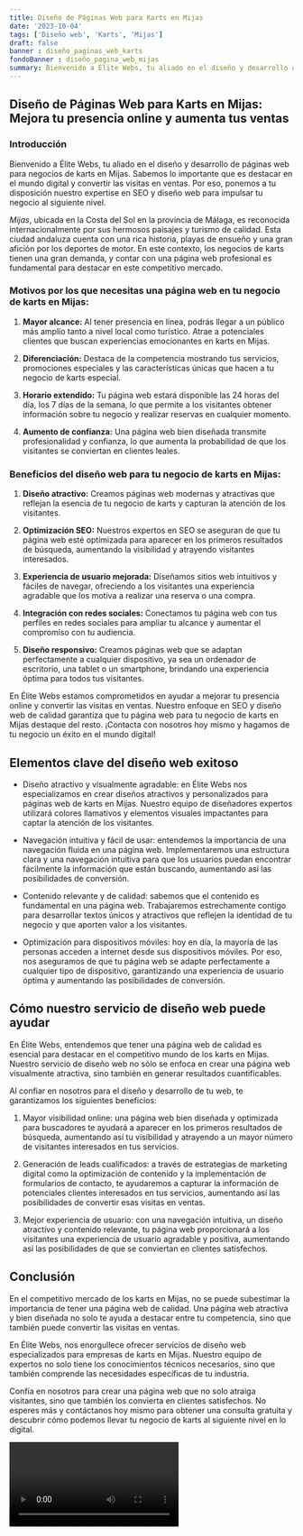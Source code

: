 ```yaml
---
title: Diseño de Páginas Web para Karts en Mijas
date: '2023-10-04'
tags: ['Diseño web', 'Karts', 'Mijas']
draft: false
banner : diseño_paginas_web_karts
fondoBanner : diseño_pagina_web_mijas
summary: Bienvenido a Élite Webs, tu aliado en el diseño y desarrollo de páginas web para negocios de karts en Mijas. Sabemos lo importante que es destacar en el mundo digital y convertir las visitas en ventas. Por eso, ponemos a tu disposición nuestro expertise en SEO y diseño web para impulsar tu negocio al siguiente nivel.
---
```


## Diseño de Páginas Web para Karts en Mijas: Mejora tu presencia online y aumenta tus ventas

### Introducción

Bienvenido a Élite Webs, tu aliado en el diseño y desarrollo de páginas web para negocios de karts en Mijas. Sabemos lo importante que es destacar en el mundo digital y convertir las visitas en ventas. Por eso, ponemos a tu disposición nuestro expertise en SEO y diseño web para impulsar tu negocio al siguiente nivel.

*Mijas*, ubicada en la Costa del Sol en la provincia de Málaga, es reconocida internacionalmente por sus hermosos paisajes y turismo de calidad. Esta ciudad andaluza cuenta con una rica historia, playas de ensueño y una gran afición por los deportes de motor. En este contexto, los negocios de karts tienen una gran demanda, y contar con una página web profesional es fundamental para destacar en este competitivo mercado.

### Motivos por los que necesitas una página web en tu negocio de karts en Mijas:

1. **Mayor alcance:** Al tener presencia en línea, podrás llegar a un público más amplio tanto a nivel local como turístico. Atrae a potenciales clientes que buscan experiencias emocionantes en karts en Mijas.

2. **Diferenciación:** Destaca de la competencia mostrando tus servicios, promociones especiales y las características únicas que hacen a tu negocio de karts especial.

3. **Horario extendido:** Tu página web estará disponible las 24 horas del día, los 7 días de la semana, lo que permite a los visitantes obtener información sobre tu negocio y realizar reservas en cualquier momento.

4. **Aumento de confianza:** Una página web bien diseñada transmite profesionalidad y confianza, lo que aumenta la probabilidad de que los visitantes se conviertan en clientes leales.

### Beneficios del diseño web para tu negocio de karts en Mijas:

1. **Diseño atractivo:** Creamos páginas web modernas y atractivas que reflejan la esencia de tu negocio de karts y capturan la atención de los visitantes.

2. **Optimización SEO:** Nuestros expertos en SEO se aseguran de que tu página web esté optimizada para aparecer en los primeros resultados de búsqueda, aumentando la visibilidad y atrayendo visitantes interesados.

3. **Experiencia de usuario mejorada:** Diseñamos sitios web intuitivos y fáciles de navegar, ofreciendo a los visitantes una experiencia agradable que los motiva a realizar una reserva o una compra.

4. **Integración con redes sociales:** Conectamos tu página web con tus perfiles en redes sociales para ampliar tu alcance y aumentar el compromiso con tu audiencia.

5. **Diseño responsivo:** Creamos páginas web que se adaptan perfectamente a cualquier dispositivo, ya sea un ordenador de escritorio, una tablet o un smartphone, brindando una experiencia óptima para todos tus visitantes.

En Élite Webs estamos comprometidos en ayudar a mejorar tu presencia online y convertir las visitas en ventas. Nuestro enfoque en SEO y diseño web de calidad garantiza que tu página web para tu negocio de karts en Mijas destaque del resto. ¡Contacta con nosotros hoy mismo y hagamos de tu negocio un éxito en el mundo digital!

<GifSeo />

<Cta />

## Elementos clave del diseño web exitoso

- Diseño atractivo y visualmente agradable: en Élite Webs nos especializamos en crear diseños atractivos y personalizados para páginas web de karts en Mijas. Nuestro equipo de diseñadores expertos utilizará colores llamativos y elementos visuales impactantes para captar la atención de los visitantes.

- Navegación intuitiva y fácil de usar: entendemos la importancia de una navegación fluida en una página web. Implementaremos una estructura clara y una navegación intuitiva para que los usuarios puedan encontrar fácilmente la información que están buscando, aumentando así las posibilidades de conversión.

- Contenido relevante y de calidad: sabemos que el contenido es fundamental en una página web. Trabajaremos estrechamente contigo para desarrollar textos únicos y atractivos que reflejen la identidad de tu negocio y que aporten valor a los visitantes.

- Optimización para dispositivos móviles: hoy en día, la mayoría de las personas acceden a internet desde sus dispositivos móviles. Por eso, nos aseguramos de que tu página web se adapte perfectamente a cualquier tipo de dispositivo, garantizando una experiencia de usuario óptima y aumentando las posibilidades de conversión.

## Cómo nuestro servicio de diseño web puede ayudar

En Élite Webs, entendemos que tener una página web de calidad es esencial para destacar en el competitivo mundo de los karts en Mijas. Nuestro servicio de diseño web no sólo se enfoca en crear una página web visualmente atractiva, sino también en generar resultados cuantificables.

Al confiar en nosotros para el diseño y desarrollo de tu web, te garantizamos los siguientes beneficios:

1. Mayor visibilidad online: una página web bien diseñada y optimizada para buscadores te ayudará a aparecer en los primeros resultados de búsqueda, aumentando así tu visibilidad y atrayendo a un mayor número de visitantes interesados en tus servicios.

2. Generación de leads cualificados: a través de estrategias de marketing digital como la optimización de contenido y la implementación de formularios de contacto, te ayudaremos a capturar la información de potenciales clientes interesados en tus servicios, aumentando así las posibilidades de convertir esas visitas en ventas.

3. Mejor experiencia de usuario: con una navegación intuitiva, un diseño atractivo y contenido relevante, tu página web proporcionará a los visitantes una experiencia de usuario agradable y positiva, aumentando así las posibilidades de que se conviertan en clientes satisfechos.

## Conclusión

En el competitivo mercado de los karts en Mijas, no se puede subestimar la importancia de tener una página web de calidad. Una página web atractiva y bien diseñada no solo te ayuda a destacar entre tu competencia, sino que también puede convertir las visitas en ventas.

En Élite Webs, nos enorgullece ofrecer servicios de diseño web especializados para empresas de karts en Mijas. Nuestro equipo de expertos no solo tiene los conocimientos técnicos necesarios, sino que también comprende las necesidades específicas de tu industria.

Confía en nosotros para crear una página web que no solo atraiga visitantes, sino que también los convierta en clientes satisfechos. No esperes más y contáctanos hoy mismo para obtener una consulta gratuita y descubrir cómo podemos llevar tu negocio de karts al siguiente nivel en lo digital.

<Video />

<CtaBot job='Karts' city='Mijas'/>

<Gmaps query='Mijas+españa+maps' />